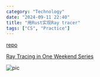 ```yaml
---
category: "Technology"
date: "2024-09-11 22:40"
title: "用Rust实现Ray tracer"
tags: ["CS", "Practice"]
---
```


[repo](https://github.com/Ysoding/raytracer)

[Ray Tracing in One Weekend Series](https://raytracing.github.io/)

![pic](https://raw.githubusercontent.com/Ysoding/raytracer/main/snapshot.png)
